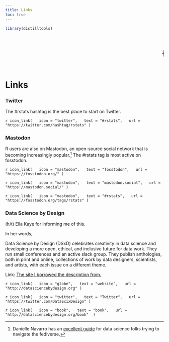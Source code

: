 ```yaml
---
title: Links
toc: true
---
```


```r
library(distilltools)
```

<marquee scrollamount="10"><h1><p style="color:purple;">{{< fa brands r-project >}}obertwwalker.github.io <br></p></h1></marquee>


# Links

### Twitter

The #rstats hashtag is the best place to start on Twitter.

`r icon_link(
  icon = "twitter",
  text = "#rstats",
  url = "https://twitter.com/hashtag/rstats"
)`

### Mastodon

R users are also on Mastodon, an open-source social network that is becoming increasingly popular.^[Danielle Navarro has an [excellent guide](https://blog.djnavarro.net/posts/2022-11-03_what-i-know-about-mastodon/){target="_blank"} for data science folks trying to navigate the fediverse.] The #rstats tag is most active on fosstodon.

`r icon_link(
  icon = "mastodon",
  text = "fosstodon",
  url = "https://fosstodon.org/"
)`

`r icon_link(
  icon = "mastodon",
  text = "mastodon.social",
  url = "https://mastodon.social/"
)`

`r icon_link(
  icon = "mastodon",
  text = "#rstats",
  url = "https://fosstodon.org/tags/rstats"
)`

### Data Science by Design

(h/t) Ella Kaye for informing me of this.

In her words, 

::: {.callout-note}
Data Science by Design (DSxD) celebrates creativity in data science and developing a more open, ethical, and inclusive future for data work. They run small conferences and an active slack group. They publish anthologies, both in print and online, collections of work by data designers, scientists, and artists, with each issue on a different theme.

Link: [The site I borrowed the description from.](https://ellakaye.co.uk/community.html)
:::

`r icon_link(
  icon = "globe",
  text = "website",
  url = "http://datasciencebydesign.org"
)`

`r icon_link(
  icon = "twitter",
  text = "Twitter",
  url = "https://twitter.com/DataScixDesign"
)`

`r icon_link(
  icon = "book",
  text = "book",
  url = "http://datasciencebydesign.org/book" 
)`
